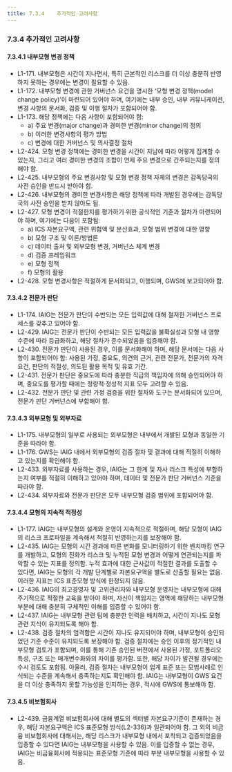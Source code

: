 ```yaml
---
title: 7.3.4	추가적인 고려사항 
---
```

### 7.3.4 추가적인 고려사항  
#### 7.3.4.1 내부모형 변경 정책

- L1-171. 내부모형은 시간이 지나면서, 특히 근본적인 리스크를 더 이상 충분히 반영하지 못하는 경우에는 변경이 필요할 수 있음.  
- L1-172. 내부모형 변경에 관한 거버넌스 요건을 명시한 ‘모형 변경 정책(model change policy)’이 마련되어 있어야 하며, 여기에는 내부 승인, 내부 커뮤니케이션, 변경 사항의 문서화, 검증 및 이행 절차가 포함되어야 함.  
- L1-173. 해당 정책에는 다음 사항이 포함되어야 함:  
  - a) 주요 변경(major change)과 경미한 변경(minor change)의 정의  
  - b) 이러한 변경사항의 평가 방법  
  - c) 변경에 대한 거버넌스 및 의사결정 절차  
- L2-424. 모형 변경 정책에는 경미한 변경을 시간이 지남에 따라 어떻게 집계할 수 있는지, 그리고 여러 경미한 변경의 조합이 언제 주요 변경으로 간주되는지를 정의해야 함.  
- L2-425. 내부모형의 주요 변경사항 및 모형 변경 정책 자체의 변경은 감독당국의 사전 승인을 반드시 받아야 함.  
- L2-426. 내부모형의 경미한 변경사항은 해당 정책에 따라 개발된 경우에는 감독당국의 사전 승인을 받지 않아도 됨.  
- L2-427. 모형 변경이 적절한지를 평가하기 위한 공식적인 기준과 절차가 마련되어야 하며, 여기에는 다음이 포함됨:  
  - a) ICS 자본요구액, 관련 위험액 및 분산효과, 모형 범위 변경에 대한 영향  
  - b) 모형 구조 및 이론/방법론  
  - c) 데이터 출처 및 외부모형 변경, 거버넌스 체계 변경  
  - d) 검증 프레임워크  
  - e) 모형 정책  
  - f) 모형의 활용  
- L2-428. 모형 변경사항은 적절하게 문서화되고, 이행되며, GWS에 보고되어야 함.

#### 7.3.4.2 전문가 판단
- L1-174. IAIG는 전문가 판단이 수반되는 모든 입력값에 대해 철저한 거버넌스 프로세스를 갖추고 있어야 함.  
- L2-429. IAIG는 전문가 판단이 수반되는 모든 입력값을 불확실성과 모형 내 영향 수준에 따라 등급화하고, 해당 절차가 준수되었음을 입증해야 함.  
- L2-430. 전문가 판단이 사용된 경우, 이를 문서화해야 하며, 해당 문서에는 다음 사항이 포함되어야 함: 사용된 가정, 중요도, 의견의 근거, 관련 전문가, 전문가의 자격요건, 판단의 적절성, 의도된 활용 목적 및 유효 기간.  
- L2-431. 전문가 판단은 중요도에 따라 충분한 직급의 책임자에 의해 승인되어야 하며, 중요도를 평가할 때에는 정량적·정성적 지표 모두 고려할 수 있음.  
- L2-432. 전문가 판단 및 관련 가정 검증을 위한 절차와 도구는 문서화되어 있으며, 전문가 판단 거버넌스에 부합해야 함.  

#### 7.3.4.3 외부모형 및 외부자료
- L1-175. 내부모형의 일부로 사용되는 외부모형은 내부에서 개발된 모형과 동일한 기준을 따라야 함.  
- L1-176. GWS는 IAIG 내에서 외부모형의 검증 절차 및 결과에 대해 적절히 이해하고 있는지를 확인해야 함.  
- L2-433. 외부자료를 사용하는 경우, IAIG는 그 한계 및 자사 리스크 특성에 부합하는지 여부를 적절히 이해하고 있어야 하며, 데이터 및 전문가 판단 거버넌스 기준을 따라야 함.  
- L2-434. 외부자료와 전문가 판단은 모두 내부모형 검증 범위에 포함되어야 함.

#### 7.3.4.4 모형의 지속적 적정성

- L1-177. IAIG는 내부모형의 설계와 운영이 지속적으로 적절하며, 해당 모형이 IAIG의 리스크 프로파일을 계속해서 적절히 반영하는지를 보장해야 함.  
- L2-435. IAIG는 모형의 시간 경과에 따른 변화를 모니터링하기 위한 벤치마킹 연구를 개발하고, 모형의 진화가 리스크 및 누적된 모형 변경과 어떻게 연관되는지를 파악할 수 있는 지표를 정의함. 누적 효과에 대한 근사값이 적절한 결과를 도출할 수 있다면, IAIG는 모형의 각 개발 단계별로 자본요구액을 별도로 산출할 필요는 없음. 이러한 지표는 ICS 표준모형 방식에 한정되지 않음.  
- L2-436. IAIG의 최고경영자 및 고위관리자와 내부모형 운영자는 내부모형에 대해 주기적으로 적절한 교육을 받아야 하며, 자신이 책임지는 영역에 해당하는 내부모형 부분에 대해 충분히 구체적인 이해를 입증할 수 있어야 함.  
- L2-437. IAIG는 내부모형 관련 팀에 충분한 인력을 배치하고, 시간이 지나도 모형 관련 지식이 유지되도록 해야 함.  
- L2-438. 검증 절차의 엄격함은 시간이 지나도 유지되어야 하며, 내부모형이 승인되었던 기준 수준이 유지되도록 보장해야 함. 검증 절차에는 승인 이후의 정기적인 내부모형 검토가 포함되며, 이를 통해 기존 승인된 버전에서 사용된 가정, 포트폴리오 특성, 구조 또는 매개변수화와의 차이를 평가함. 또한, 해당 차이가 발견될 경우에는 수시 검토도 포함됨. 아울러, 검증 절차는 내부모형이 업계 표준 또는 모범사례로 인식되는 수준을 계속해서 충족하는지도 확인해야 함. IAIG는 내부모형이 GWS 요건을 더 이상 충족하지 못할 가능성을 인지하는 경우, 적시에 GWS에 통보해야 함.  

#### 7.3.4.5 비보험회사
- L2-439. 금융계열 비보험회사에 대해 별도의 섹터별 자본요구기준이 존재하는 경우, 해당 자본요구액은 ICS 표준모형 방식(L2-336)과 일관되어야 함. 그 외의 비금융 비보험회사에 대해서는, 해당 리스크가 내부모형 내에서 포착되고 검증되었음을 입증할 수 있다면 IAIG는 내부모형을 사용할 수 있음. 이를 입증할 수 없는 경우, IAIG는 비금융회사에 적용되는 표준모형 기준에 따라 부분 내부모형을 사용할 수 있음.